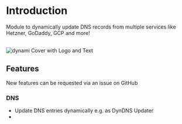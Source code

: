 
# Introduction

Module to dynamically update DNS records from multiple services like Hetzner, GoDaddy, GCP and more!

<br />

<Image src="/dynami_cover.png" alt="dynami Cover with Logo and Text" width={1000} height={1000} className="rounded-xl" />

## Features

<Callout type="default" emoji="🚧">
    New features can be requested via an issue on GitHub
</Callout>

### DNS

* Update DNS entries dynamically e.g. as DynDNS Updater
* 